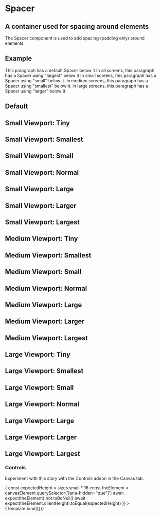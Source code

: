 

<Meta title="Atoms/Spacer" component={Spacer} />

# Spacer

## A container used for spacing around elements

The Spacer component is used to add spacing (padding only) around elements.

<ArgsTable story="Default" />


## Example

<Canvas>
  <Story name="Example">
    <Paragraph>This paragraph has a default Spacer below it</Paragraph>
    <Spacer />
    <Paragraph>
      In all screens, this paragraph has a Spacer using "largest" below it
    </Paragraph>
    <Spacer
      smallScreen="largest"
      mediumScreen="largest"
      largeScreen="largest"
    />
    <Paragraph>
      In small screens, this paragraph has a Spacer using "small" below it. In
      medium screens, this paragraph has a Spacer using "smallest" below it. In
      large screens, this paragraph has a Spacer using "larger" below it.
    </Paragraph>
    <Spacer smallScreen="small" mediumScreen="smallest" largeScreen="larger" />
  </Story>
</Canvas>

## Default

<Canvas>
  <Story name="Default">
    <Spacer />
  </Story>
</Canvas>

## Small Viewport: Tiny

<Canvas>
  <Story name="Small Viewport: Tiny">
    <Spacer smallScreen="tiny" />
  </Story>
</Canvas>

## Small Viewport: Smallest

<Canvas>
  <Story name="Small Viewport: Smallest">
    <Spacer smallScreen="smallest" />
  </Story>
</Canvas>

## Small Viewport: Small

<Canvas>
  <Story name="Small Viewport: Smallt">
    <Spacer smallScreen="small" />
  </Story>
</Canvas>

## Small Viewport: Normal

<Canvas>
  <Story name="Small Viewport: Normal">
    <Spacer smallScreen="normal" />
  </Story>
</Canvas>

## Small Viewport: Large

<Canvas>
  <Story name="Small Viewport: Large">
    <Spacer smallScreen="large" />
  </Story>
</Canvas>

## Small Viewport: Larger

<Canvas>
  <Story name="Small Viewport: Larger">
    <Spacer smallScreen="larger" />
  </Story>
</Canvas>

## Small Viewport: Largest

<Canvas>
  <Story name="Small Viewport: Largest">
    <Spacer smallScreen="largest" />
  </Story>
</Canvas>

## Medium Viewport: Tiny

<Canvas>
  <Story name="Medium Viewport: Tiny">
    <Spacer mediumScreen="tiny" />
  </Story>
</Canvas>

## Medium Viewport: Smallest

<Canvas>
  <Story name="Medium Viewport: Smallest">
    <Spacer mediumScreen="smallest" />
  </Story>
</Canvas>

## Medium Viewport: Small

<Canvas>
  <Story name="Medium Viewport: Small">
    <Spacer mediumScreen="small" />
  </Story>
</Canvas>

## Medium Viewport: Normal

<Canvas>
  <Story name="Medium Viewport: Normal">
    <Spacer mediumScreen="normal" />
  </Story>
</Canvas>

## Medium Viewport: Large

<Canvas>
  <Story name="Medium Viewport: Large">
    <Spacer mediumScreen="large" />
  </Story>
</Canvas>

## Medium Viewport: Larger

<Canvas>
  <Story name="Medium Viewport: Larger">
    <Spacer mediumScreen="larger" />
  </Story>
</Canvas>

## Medium Viewport: Largest

<Canvas>
  <Story name="Medium Viewport: Largest">
    <Spacer mediumScreen="largest" />
  </Story>
</Canvas>

## Large Viewport: Tiny

<Canvas>
  <Story name="Large Viewport: Tiny">
    <Spacer largeScreen="tiny" />
  </Story>
</Canvas>

## Large Viewport: Smallest

<Canvas>
  <Story name="Large Viewport: Smallest">
    <Spacer largeScreen="smallest" />
  </Story>
</Canvas>

## Large Viewport: Small

<Canvas>
  <Story name="Large Viewport: Small">
    <Spacer largeScreen="small" />
  </Story>
</Canvas>

## Large Viewport: Normal

<Canvas>
  <Story name="Large Viewport: Normal">
    <Spacer largeScreen="normal" />
  </Story>
</Canvas>

## Large Viewport: Large

<Canvas>
  <Story name="Large Viewport: Large">
    <Spacer largeScreen="large" />
  </Story>
</Canvas>

## Large Viewport: Larger

<Canvas>
  <Story name="Large Viewport: Larger">
    <Spacer largeScreen="larger" />
  </Story>
</Canvas>

## Large Viewport: Largest

<Canvas>
  <Story name="Large Viewport: Largest">
    <Spacer largeScreen="largest" />
  </Story>
</Canvas>

### Controls

Experiment with this story with the Controls addon in the Canvas tab.

<Canvas>
  <Story
    name="controls"
    args={{
      'data-TestId': 'spacer',
      smallScreen: 'small',
      mediumScreen: 'small',
      largeScreen: 'small'
    }}
    // https://storybook.js.org/docs/react/api/mdx#play-function
    play={async ({ canvasElement }) => {
      const expectedHeight = sizes.small * 16
      const theElement = canvasElement.querySelector('[aria-hidden="true"]')
      await expect(theElement).not.toBeNull()
      await expect(theElement.clientHeight).toEqual(expectedHeight)
    }}
  >
    {Template.bind({})}
  </Story>
</Canvas>
